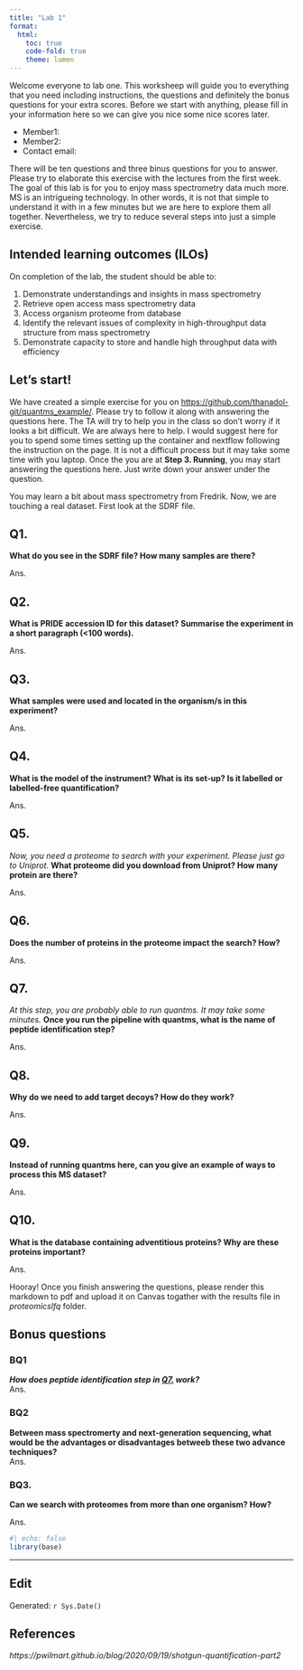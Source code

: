 ```yaml
---
title: "Lab 1"
format: 
  html:
    toc: true
    code-fold: true
    theme: lumen
---
```


Welcome everyone to lab one. This worksheep will guide you to everything that you need including instructions, the questions and definitely the bonus questions for your extra scores. Before we start with anything, please fill in your information here so we can give you nice some nice scores later. 

- Member1:
- Member2: 
- Contact email: 

There will be ten questions and three binus questions for you to answer. Please try to elaborate this exercise with the lectures from the first week. The goal of this lab is for you to enjoy mass spectrometry data much more. MS is an intrigueing technology. In other words, it is not that simple to understand it with in a few minutes but we are here to explore them all together. Nevertheless, we try to reduce several steps into just a simple exercise. 

## Intended learning outcomes (ILOs)

On completion of the lab, the student should be able to:

1. Demonstrate understandings and insights in mass spectrometry
2. Retrieve open access mass spectrometry data
3. Access organism proteome from database 
4. Identify the relevant issues of complexity in high-throughput data structure from mass spectrometry
5. Demonstrate capacity to store and handle high throughput data with efficiency 

## Let's start! 

We have created a simple exercise for you on <https://github.com/thanadol-git/quantms_example/>. Please try to follow it along with answering the questions here. The TA will try to help you in the class so don't worry if it looks a bit difficult. We are always here to help. I would suggest here for you to spend some times setting up the container and nextflow following the instruction on the page. It is not a difficult process but it may take some time with you laptop. Once the you are at **Step 3. Running**, you may start answering the questions here. Just write down your answer under the question.

You may learn a bit about mass spectrometry from Fredrik. Now, we are touching a real dataset. First look at the SDRF file. 

## Q1. 
**What do you see in the SDRF file? How many samples are there?** 

Ans.

## Q2.
**What is PRIDE accession ID for this dataset? Summarise the experiment in a short paragraph (<100 words).**

Ans. 

## Q3. 
**What samples were used and located in the organism/s in this experiment?**

Ans.

## Q4.
**What is the model of the instrument? What is its set-up? Is it labelled or labelled-free quantification?**

Ans. 

## Q5. 
<em>Now, you need a proteome to search with your experiment. Please just go to Uniprot.</em> **What proteome did you download from Uniprot? How many protein are there?**

Ans. 

## Q6. 
**Does the number of proteins in the proteome impact the search? How?**

Ans. 

## Q7.
<em>At this step, you are probably able to run quantms. It may take some minutes.</em>
**Once you run the pipeline with quantms, what is the name of peptide identification step?**

Ans. 

## Q8. 
**Why do we need to add target decoys? How do they work?**

Ans. 

## Q9. 
**Instead of running quantms here, can you give an example of ways to process this MS dataset?**

Ans. 
 
## Q10.
**What is the database containing adventitious proteins? Why are these proteins important?**

Ans. 


Hooray! Once you finish answering the questions, please render this markdown to pdf and upload it on Canvas togather with the results file in <em>proteomicslfq </em> folder.


## Bonus questions
### BQ1
***How does peptide identification step in [Q7.](## Q7.) work? ***  
Ans. 

### BQ2
**Between mass spectromerty and next-generation sequencing, what would be the advantages or disadvantages betweeb these two advance techniques?**  
Ans. 

### BQ3. 
**Can we search with proteomes from more than one organism? How?**

Ans. 

```r
#| echo: false
library(base)
```

- - -

## Edit
Generated: `r Sys.Date()`

## References
<em>https://pwilmart.github.io/blog/2020/09/19/shotgun-quantification-part2</em>